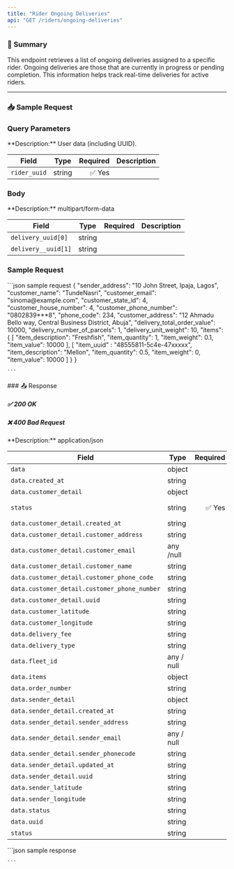 ```yaml
---
title: "Rider Ongoing Deliveries"
api: "GET /riders/ongoing-deliveries"
---
```



### 📝 Summary

This endpoint retrieves a list of ongoing deliveries assigned to a specific rider. Ongoing deliveries are those that are currently in progress or pending completion. This information helps track real-time deliveries for active riders.

---



### 📥 Sample Request
### Query Parameters
<Expandable>
**Description:** User data (including UUID).

| **Field**   | **Type** | **Required** | **Description**          |
|-------------|----------|-------------:|---------------------------|
| `rider_uuid`   | string   | ✅ Yes       |          |
</Expandable>

### Body
<Expandable>
**Description:** multipart/form-data

| **Field**   | **Type** | **Required** | **Description**          |
|-------------|----------|-------------:|---------------------------|
| `delivery_uuid[0]`   | string   |        |          |
|`delivery__uuid[1]`| string     |    |       |           |           |
</Expandable>

### Sample Request
<Expandable>
    ```json sample request
    {
        "sender_address": "10 John Street, Ipaja, Lagos",
        "customer_name": "TundeNasri",
        "customer_email": "sinoma@example.com",
        "customer_state_id": 4,
        "customer_house_number": 4,
        "customer_phone_number": "0802839***8",
        "phone_code": 234,
        "customer_address": "12 Ahmadu Bello way, Central Business District, Abuja",
        "delivery_total_order_value": 10000,
        "delivery_number_of_parcels": 1,
        "delivery_unit_weight": 10,
        "items": {
            [
                "item_description": "Freshfish",
                "item_quantity": 1,
                "item_weight": 0.1,
                "item_value": 10000
            ],
            [
                "item_uuid" : "48555811-5c4e-47xxxxx",
                "item_description": "Mellon",
                "item_quantity": 0.5,
                "item_weight": 0,
                "item_value": 10000
            ]
        }
    }
    
    ```
</Expandable>
### 📤 Response

##### ✅ 200 OK
##### ❌ 400 Bad Request

<Expandable>
**Description:** application/json

| **Field**   | **Type** | **Required** | **Description**          |
|-------------|----------|-------------:|---------------------------|
| `data`   | object   |        |           |
| `data.created_at`      | string   |        |                  |
| `data.customer_detail` | object   |        |  |
| `status`    | string   | ✅ Yes       | Status of the request     |
| `data.customer_detail.created_at` |   string |   |    |
| `data.customer_detail.customer_address`  |   string  |   |    |
| `data.customer_detail.customer_email`    |   any /null   |   |    |
| `data.customer_detail.customer_name` |   string  |   |    |
| `data.customer_detail.customer_phone_code`   |   string  |   |
| `data.customer_detail.customer_phone_number` |   string  |   |    |
| `data.customer_detail.uuid`  |   string  |   |    |
| `data.customer_latitude`  |   string| |   |   |
| `data.customer_longitude`  |   string| |   |   |
| `data.delivery_fee`  |   string| |   |   |
| `data.delivery_type`  |   string| |   |   |
| `data.fleet_id`  |   any / null| |   |   |
| `data.items`  |   object| |   |   |
| `data.order_number`  |   string| |   |   |
| `data.sender_detail`  |   object| |   |   |
| `data.sender_detail.created_at`  |   string| |   |   |
| `data.sender_detail.sender_address`  |   string| |   |   |
| `data.sender_detail.sender_email`  |   any / null| |   |   |
| `data.sender_detail.sender_phonecode`  |   string| |   |   |
| `data.sender_detail.updated_at`  |   string| |   |   |
| `data.sender_detail.uuid`  |   string| |   |   |
| `data.sender_latitude`  |   string| |   |   |
| `data.sender_longitude`  |   string| |   |   |
| `data.status`  |   string| |   |   |
| `data.uuid`  |   string| |   |   |
| `status`  |   string| |   |   |
</Expandable>

<ResponseExample>
    ```json sample response
    
    ```
</ResponseExample>


